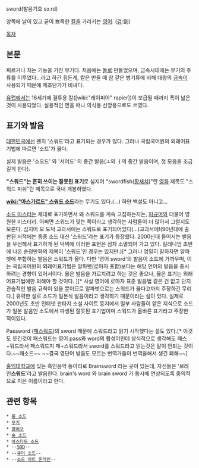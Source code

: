 sword(발음기호 sɔːrd)

양쪽에 날이 있고 끝이 뾰족한 [[칼]]을 가리키는 [[영어]]. ([[검]]:劍)

[[목차]]

== 본문 ==
찌르거나 치는 기능을 가진 무기다. 처음에는 [[돌]]로 만들었으며, 금속시대에는 무기의 주류를 이루었다…라고 하긴 힘든게, 칼은 만들 때 [[창]] 같은 병기류에 비해 대량의 [[금속]]이 사용되기 때문에 제조단가가 비싸다.

[[유럽]]에서는 16세기에 결투용 칼([wiki:"레이피어" rapier])이 보급될 때까지 폭이 넓은 것이 사용되었다. 실용적인 면을 떠나 의식용·신앙용으로도 쓰였다. 

== 표기와 발음 ==
[[대한민국]]에선 왠지 '스워드'라고 표기되는 경우가 많다. 그러나 국립국어원의 외래어표기법에 따르면 '소드'가 옳다.

실제 발음은 '소오드' 와 '서어드' 의 중간 발음(ㅗ와 ㅓ의 중간 발음이며, 첫 모음을 조금 길게 한다).

'''"스워드"는 흔히 쓰이는 잘못된 표기'''로 심지어 "swordfish([[황새치]])"란 [[영화]] 제목도 "스워드 피쉬"란 제목으로 국내 개봉하였다.

'''[[wiki:"아스가르드" 스워드 소드]]'''라는 무기도 있다.(...) 하얀 백설도 아니고...

[[소드 마스터]]는 제대로 표기하면서 왜 스워드를 계속 고집하는지는, [[피규어]]와 더불어 영원한 미스터리. 어쩌면 스워드가 맞는 쪽이라고 생각하는 사람들이 더 많아서 그럴지도 모른다. 심지어 모 도덕 교과서에는 스워드로 표기되어있다(...)교과서에!(90년대에 출판된 서적에는 종종 소드 대신 '스워드'라는 표기가 등장했다. 2000년대 들어서는 발음을 우선해서 표기하게 된 덕택에 이러한 표현은 점차 소멸되어 가고 있다. 밀레니엄 초반에 나온 순정만화의 제목이 '스워드'인 경우는 있지만.)[* 그러나 엄밀히 말하자면 알파벳에 부합하는 발음은 스워드가 옳다. 다만 '영어 sword'의 발음이 소드에 가까우며, 이는 국립국어원의 외래어표기법은 알파벳(로마자 포함)보다는 해당 언어의 발음을 중시하려는 경향이 있어서이다. 옳은 발음을 가르치려고 하는 것은 좋으나, 옳은 표기는 외래어표기법에만 의해야 할 것이다. ][* 사실 영어에 로마자 표준 발음법 같은 건 없고 단지 관습적인 발음 규칙이 있을 뿐이므로 알파벳으로는 스워드가 옳다고까지 주장하긴 무리다.]
유력한 설로 소드가 일본식 발음이라고 생각하기 때문이라는 설이 있다. 실제로 2000년도 초반 인터넷 판타지 소설 사이트 등지에서 일부 사람들이 얕은 지식으로 소드가 일본 발음인 소도에서 파생된 잘못된 표기법이며 스워드가 올바른 표기라고 주장한 적이있다.

Password ([[패스워드]])의 sword 때문에 스워드라고 읽기 시작했다는 설도 있다.[* 이것도 웃긴것이 패스워드는 영어 pass와 word의 합성어인데 상식적으로 생각해도 패스+워드라서 패스워드지 패+스워드라서 sword를 스워드라고 읽는것은 말이 안되는 것이다.~~패소드~~ ~~결국 영단어 발음도 모르는 번역가들이 번역을해서 생긴 폐해~~]

[[홍익대학교]]에 있는 흑인음악 동아리로 Brainsword 라는 곳이 있는데, 자신들은 '브레인'''스워드''''라고 발음한다. brain's word 와 brain sword 가 동시에 연상되도록 중의적으로 지은 이름이라고 한다. 

== 관련 항목 ==
 * [[롱 소드]]
 * [[무기]]
 * [[방어구]]
 * [[숏 소드]]
 * [[바스타드 소드]]
 * --[[SOD]]--
 * --[[큐어 소드]]--
 * --[[소드 아트 온라인]]--
